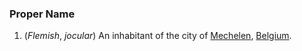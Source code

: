 ===Proper Name===

#(''Flemish'', ''jocular'') An inhabitant of the city of [[Mechelen]], [[Belgium]].